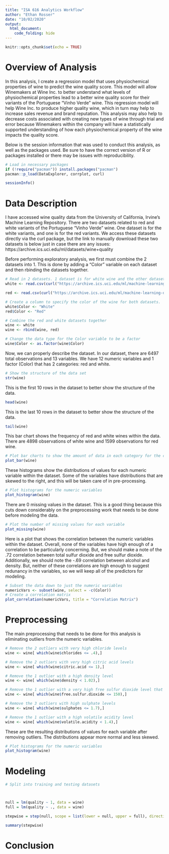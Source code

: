 ```yaml
---
title: "ISA 616 Analytics Workflow"
author: "Ethan Rosser"
date: "10/02/2020"
output: 
  html_document:
    code_folding: hide
---
```


```r
knitr::opts_chunk$set(echo = TRUE)
```

# Overview of Analysis

In this analysis, I create a regression model that uses physiochemical properties of wine to predict the wine quality score. This model will allow Winemakers at Wine Inc. to better understand what levels of physiochemical properties lead to a better wine quality score for their variants of the Portuguese “Vinho Verde” wine. This regression model will help Wine Inc. to produce higher quality wine, which in turn may help to increase sales revenue and brand reputation. This analysis may also help to decrease costs associated with creating new types of wine through trial and error because Winemakers within the company will have a statistically supported understanding of how each physiochemical property of the wine impacts the quality score. 

Below is the session information that was used to conduct this analysis, as well as the packages used. Be sure to have the correct version of R or packages installed or there may be issues with reproducibility.

```r
# Load in necessary packages
if (!require("pacman")) install.packages("pacman")
pacman::p_load(DataExplorer, corrplot, curl)
```

```r
sessionInfo()
```



# Data Description

I have accessed wine quality data from the University of California, Irvine’s Machine Learning Repository. There are two datasets related to red and white variants of the Portuguese “Vinho Verde” wine. One dataset is for the white variants, and one is for the red variants. We access these datasets directly via the curl package, but the link to manually download these two datasets is below just in case there are any issues:
https://archive.ics.uci.edu/ml/datasets/wine+quality

Before performing exploratory analysis, we first must combine the 2 datasets into 1. This is done by adding a "Color" variable on each dataset and then rbinding the datasets together. 

```r

# Read in 2 datasets. 1 dataset is for white wine and the other dataset is for red wine. 
white <- read.csv(curl("https://archive.ics.uci.edu/ml/machine-learning-databases/wine-quality/winequality-white.csv"), sep = ";")

red <- read.csv(curl("https://archive.ics.uci.edu/ml/machine-learning-databases/wine-quality/winequality-red.csv"), sep = ";")

# Create a column to specify the color of the wine for both datasets. 
white$Color <- "White"
red$Color <- "Red"

# Combine the red and white datasets together
wine <- white
wine <- rbind(wine, red)

# Change the data type for the Color variable to be a factor
wine$Color <- as.factor(wine$Color)

```

Now, we can properly describe the dataset. In our dataset, there are 6497 total observations and 13 variables. We have 12 numeric variables and 1 factor (Color) that has 2 categories: red and white.

```r
# Show the structure of the data set
str(wine)
```

This is the first 10 rows in the dataset to better show the structure of the data.
```r
head(wine)
```

This is the last 10 rows in the dataset to better show the structure of the data.
```r
tail(wine)
```

This bar chart shows the frequency of red and white wines within the data. There are 4898 observations of white wine and 1599 observations for red wine.

```r
# Plot bar charts to show the amount of data in each category for the categorical variables
plot_bar(wine)
```

These histograms show the distributions of values for each numeric variable within the dataset. Some of the variables have distributions that are skewed to the right, and this will be taken care of in pre-processing. 

```r
# Plot histograms for the numeric variables
plot_histogram(wine)
```

There are 0 missing values in the dataset. This is a good thing because this cuts down considerably on the preprocessing work that needs to be done before modeling the data.

```r
# Plot the number of missing values for each variable
plot_missing(wine)
```

Here is a plot that shows the correlation between the numeric variables within the dataset. Overall, none of the variables have high enough of a correlation to be particularly concerning. But, we should make a note of the .72 correlation between total sulfur dioxide and free sulfur dioxide. Additionally, we should note the -.69 correlation between alcohol and density. But, neither of these correlations are high enough to suggest redunancy in the variables, so we will keep all of the predictors for modeling.  

```r
# Subset the data down to just the numeric variables
numericVars <- subset(wine, select = -c(Color))
# Create a correlation matrix
plot_correlation(numericVars, title = "Correlation Matrix")
```

# Preprocessing

The main preprocessing that needs to be done for this analysis is eliminating outliers from the numeric variables. 

```r
# Remove the 2 outliers with very high chloride levels
wine <- wine[ which(wine$chlorides <= .4),]

# Remove the 2 outliers with very high citric acid levels
wine <- wine[ which(wine$citric.acid <= 1),]

# Remove the 1 outlier with a high density level
wine <- wine[ which(wine$density < 1.02),]

# Remove the 1 outlier with a very high free sulfur dioxide level that was over 100 points higher than the second highest value
wine <- wine[ which(wine$free.sulfur.dioxide <= 150),]

# Remove the 3 outliers with high sulphate levels
wine <- wine[ which(wine$sulphates <= 1.7),]

# Remove the 1 outlier with a high volatile acidity level
wine <- wine[ which(wine$volatile.acidity < 1.4),]

```

These are the resulting distributions of values for each variable after removing outliers. The distributions appear more normal and less skewed.

```r
# Plot histograms for the numeric variables
plot_histogram(wine)
```

# Modeling

```r

# Split into training and testing datasets



null = lm(quality ~ 1, data = wine)
full = lm(quality ~ ., data = wine)

stepwise = step(null, scope = list(lower = null, upper = full), direction = "both", trace = 0, k = 2)

summary(stepwise)

```


# Conclusion

```r

```

